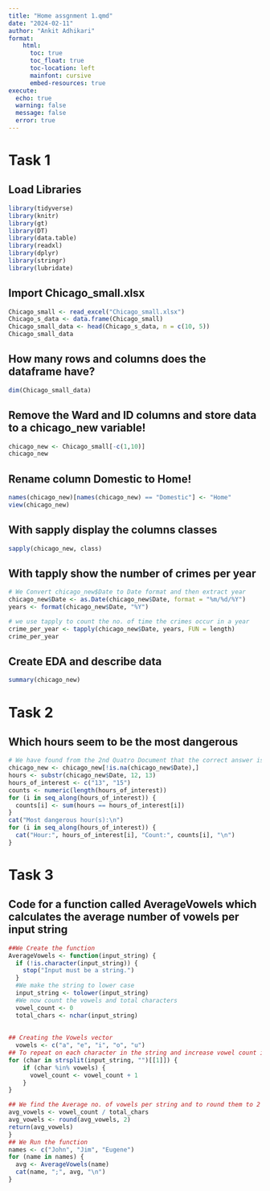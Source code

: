---
title: "Home assgnment 1.qmd"
date: "2024-02-11"
author: "Ankit Adhikari"
format: 
    html:
      toc: true
      toc_float: true
      toc-location: left
      mainfont: cursive
      embed-resources: true
execute: 
  echo: true
  warning: false
  message: false
  error: true
---

# Task 1

## Load Libraries

```{r}
library(tidyverse)
library(knitr)
library(gt)
library(DT)
library(data.table)
library(readxl)
library(dplyr)
library(stringr)
library(lubridate)
```

## Import Chicago_small.xlsx

```{r}
Chicago_small <- read_excel("Chicago_small.xlsx")
Chicago_s_data <- data.frame(Chicago_small)
Chicago_small_data <- head(Chicago_s_data, n = c(10, 5))
Chicago_small_data
```

## How many rows and columns does the dataframe have?

```{r}
dim(Chicago_small_data)
```

## Remove the Ward and ID columns and store data to a chicago_new variable!

```{r}
chicago_new <- Chicago_small[-c(1,10)]
chicago_new
```

## Rename column Domestic to Home!

```{r}
names(chicago_new)[names(chicago_new) == "Domestic"] <- "Home"
view(chicago_new)
```

## With sapply display the columns classes

```{r}
sapply(chicago_new, class)
```

## With tapply show the number of crimes per year


```{r}
# We Convert chicago_new$Date to Date format and then extract year
chicago_new$Date <- as.Date(chicago_new$Date, format = "%m/%d/%Y")
years <- format(chicago_new$Date, "%Y")

# we use tapply to count the no. of time the crimes occur in a year
crime_per_year <- tapply(chicago_new$Date, years, FUN = length)
crime_per_year

```

## Create EDA and describe data

```{r}
summary(chicago_new)
```

# Task 2

## Which hours seem to be the most dangerous


```{r}
# We have found from the 2nd Quatro Document that the correct answer is Hours:13 and 15. Hence, we use below code for this quatro to display the same.
chicago_new <- chicago_new[!is.na(chicago_new$Date),]
hours <- substr(chicago_new$Date, 12, 13)
hours_of_interest <- c("13", "15")
counts <- numeric(length(hours_of_interest))
for (i in seq_along(hours_of_interest)) {
  counts[i] <- sum(hours == hours_of_interest[i])
}
cat("Most dangerous hour(s):\n")
for (i in seq_along(hours_of_interest)) {
  cat("Hour:", hours_of_interest[i], "Count:", counts[i], "\n")
}
```

# Task 3

## Code for a function called AverageVowels which calculates the average number of vowels per input string

```{r}
##We Create the function
AverageVowels <- function(input_string) {
  if (!is.character(input_string)) {
    stop("Input must be a string.")
  }
  #We make the string to lower case
  input_string <- tolower(input_string)
  #We now count the vowels and total characters
  vowel_count <- 0
  total_chars <- nchar(input_string)
  
  
## Creating the Vowels vector
  vowels <- c("a", "e", "i", "o", "u")
## To repeat on each character in the string and increase vowel count in character is vowel
for (char in strsplit(input_string, "")[[1]]) {
    if (char %in% vowels) {
      vowel_count <- vowel_count + 1
    }
}

## We find the Average no. of vowels per string and to round them to 2 decimals
avg_vowels <- vowel_count / total_chars
avg_vowels <- round(avg_vowels, 2)
return(avg_vowels)
}
## We Run the function
names <- c("John", "Jim", "Eugene")
for (name in names) {
  avg <- AverageVowels(name)
  cat(name, ";", avg, "\n")
}
```
